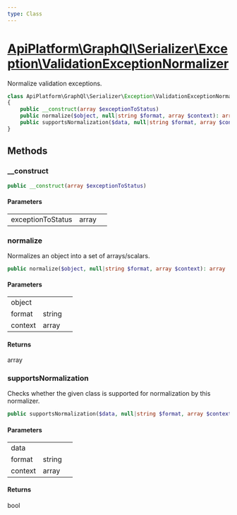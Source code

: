```yaml
---
type: Class
---
```


# [ApiPlatform\GraphQl\Serializer\Exception\ValidationExceptionNormalizer](/docs/reference/GraphQl/Serializer/Exception/ValidationExceptionNormalizer)

Normalize validation exceptions.


```php
class ApiPlatform\GraphQl\Serializer\Exception\ValidationExceptionNormalizer implements Symfony\Component\Serializer\Normalizer\NormalizerInterface
{
    public __construct(array $exceptionToStatus)
    public normalize($object, null|string $format, array $context): array
    public supportsNormalization($data, null|string $format, array $context): bool
}
```
## Methods

### __construct



```php
public __construct(array $exceptionToStatus)
```

#### Parameters

<table><tbody>
<tr><td>exceptionToStatus</td><td>array</td><td></td></tr>
</tbody>
</table>

### normalize

Normalizes an object into a set of arrays/scalars.

```php
public normalize($object, null|string $format, array $context): array
```

#### Parameters

<table><tbody>
<tr><td>object</td><td></td><td></td></tr><tr><td>format</td><td>string</td><td></td></tr><tr><td>context</td><td>array</td><td></td></tr>
</tbody>
</table>

#### Returns

array

### supportsNormalization

Checks whether the given class is supported for normalization by this normalizer.

```php
public supportsNormalization($data, null|string $format, array $context): bool
```

#### Parameters

<table><tbody>
<tr><td>data</td><td></td><td></td></tr><tr><td>format</td><td>string</td><td></td></tr><tr><td>context</td><td>array</td><td></td></tr>
</tbody>
</table>

#### Returns

bool
